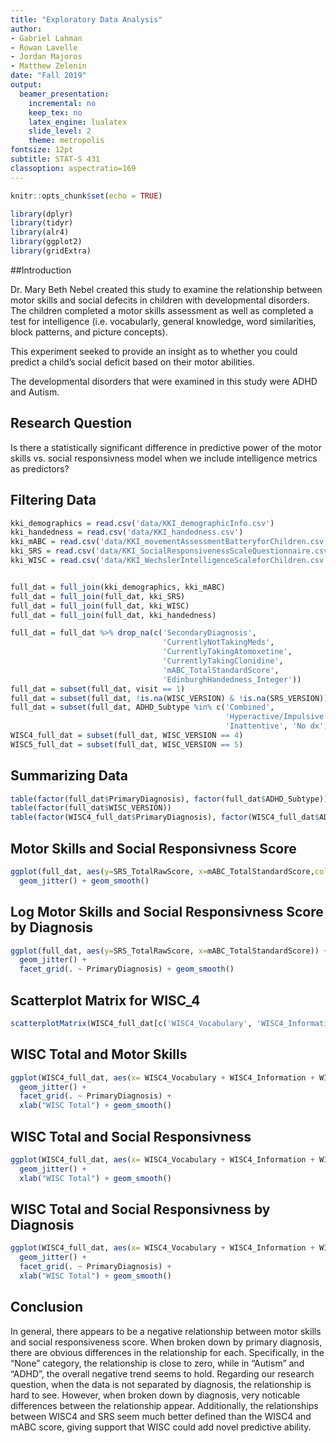 ```yaml
---
title: "Exploratory Data Analysis"
author:
- Gabriel Lahman
- Rowan Lavelle
- Jordan Majoros
- Matthew Zelenin
date: "Fall 2019"
output:
  beamer_presentation:
    incremental: no
    keep_tex: no
    latex_engine: lualatex
    slide_level: 2
    theme: metropolis
fontsize: 12pt
subtitle: STAT-S 431
classoption: aspectratio=169
---
```


```r
knitr::opts_chunk$set(echo = TRUE)
```

```r
library(dplyr)
library(tidyr)
library(alr4)
library(ggplot2)
library(gridExtra)
```

##Introduction

Dr. Mary Beth Nebel created this study to examine the relationship between motor skills and social defecits in children with developmental disorders. The children completed a motor skills assessment as well as completed a test for intelligence (i.e. vocabularly, general knowledge, word similarities, block patterns, and picture concepts).

This experiment seeked to provide an insight as to whether you could predict a child's social deficit based on their motor abilities.

The developmental disorders that were examined in this study were ADHD and Autism. 

## Research Question

Is there a statistically significant difference in predictive power of the motor skills vs. social responsivness model when we include intelligence metrics as predictors?

## Filtering Data

```r

kki_demographics = read.csv('data/KKI_demographicInfo.csv')
kki_handedness = read.csv('data/KKI_handedness.csv')
kki_mABC = read.csv('data/KKI_movementAssessmentBatteryforChildren.csv')
kki_SRS = read.csv('data/KKI_SocialResponsivenessScaleQuestionnaire.csv')
kki_WISC = read.csv('data/KKI_WechslerIntelligenceScaleforChildren.csv')


full_dat = full_join(kki_demographics, kki_mABC)
full_dat = full_join(full_dat, kki_SRS)
full_dat = full_join(full_dat, kki_WISC)
full_dat = full_join(full_dat, kki_handedness)
```

\small
```r
full_dat = full_dat %>% drop_na(c('SecondaryDiagnosis', 
                                  'CurrentlyNotTakingMeds', 
                                  'CurrentlyTakingAtomoxetine', 
                                  'CurrentlyTakingClonidine', 
                                  'mABC_TotalStandardScore', 
                                  'EdinburghHandedness_Integer'))
full_dat = subset(full_dat, visit == 1)
full_dat = subset(full_dat, !is.na(WISC_VERSION) & !is.na(SRS_VERSION))
full_dat = subset(full_dat, ADHD_Subtype %in% c('Combined', 
                                                'Hyperactive/Impulsive', 
                                                'Inattentive', 'No dx'))
WISC4_full_dat = subset(full_dat, WISC_VERSION == 4)
WISC5_full_dat = subset(full_dat, WISC_VERSION == 5)
```

\normalsize


## Summarizing Data
\tiny
```r
table(factor(full_dat$PrimaryDiagnosis), factor(full_dat$ADHD_Subtype))
table(factor(full_dat$WISC_VERSION))
table(factor(WISC4_full_dat$PrimaryDiagnosis), factor(WISC4_full_dat$ADHD_Subtype))
```
\normalsize

## Motor Skills and Social Responsivness Score
```r
ggplot(full_dat, aes(y=SRS_TotalRawScore, x=mABC_TotalStandardScore,col=PrimaryDiagnosis)) + 
  geom_jitter() + geom_smooth()
```

## Log Motor Skills and Social Responsivness Score by Diagnosis
```r
ggplot(full_dat, aes(y=SRS_TotalRawScore, x=mABC_TotalStandardScore)) + 
  geom_jitter() + 
  facet_grid(. ~ PrimaryDiagnosis) + geom_smooth()
```

## Scatterplot Matrix for WISC_4
```r
scatterplotMatrix(WISC4_full_dat[c('WISC4_Vocabulary', 'WISC4_Information', 'WISC4_Similarities', 'WISC4_BlockDesign', 'WISC4_PictureConcepts', 'WISC4_MatrixReasoning')], cex = 0.05)
```



## WISC Total and Motor Skills
```r
ggplot(WISC4_full_dat, aes(x= WISC4_Vocabulary + WISC4_Information + WISC4_Similarities + WISC4_BlockDesign + WISC4_PictureConcepts + WISC4_MatrixReasoning, y=mABC_TotalStandardScore)) + 
  geom_jitter() +
  facet_grid(. ~ PrimaryDiagnosis) + 
  xlab("WISC Total") + geom_smooth()
```

## WISC Total and Social Responsivness 
```r
ggplot(WISC4_full_dat, aes(x= WISC4_Vocabulary + WISC4_Information + WISC4_Similarities + WISC4_BlockDesign + WISC4_PictureConcepts + WISC4_MatrixReasoning, y=SRS_TotalRawScore, col=PrimaryDiagnosis)) + 
  geom_jitter() +
  xlab("WISC Total") + geom_smooth()
```

## WISC Total and Social Responsivness by Diagnosis
```r
ggplot(WISC4_full_dat, aes(x= WISC4_Vocabulary + WISC4_Information + WISC4_Similarities + WISC4_BlockDesign + WISC4_PictureConcepts + WISC4_MatrixReasoning, y=SRS_TotalRawScore)) + 
  geom_jitter() +
  facet_grid(. ~ PrimaryDiagnosis) + 
  xlab("WISC Total") + geom_smooth()
```


## Conclusion

In general, there appears to be a negative relationship between motor skills and social responsiveness score. When broken down by primary diagnosis, there are obvious differences in the relationship for each. Specifically, in the "None" category, the relationship is close to zero, while in "Autism" and "ADHD", the overall negative trend seems to hold. Regarding our research question, when the data is not separated by diagnosis, the relationship is hard to see. However, when broken down by diagnosis, very noticable differences between the relationship appear. Additionally, the relationships between WISC4 and SRS seem much better defined than the WISC4 and mABC score, giving support that WISC could add novel predictive ability.